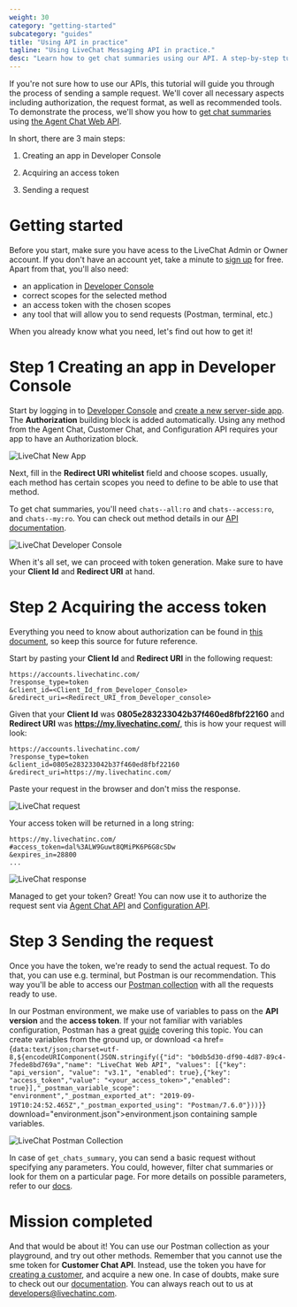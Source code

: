 ```yaml
---
weight: 30
category: "getting-started"
subcategory: "guides"
title: "Using API in practice"
tagline: "Using LiveChat Messaging API in practice."
desc: "Learn how to get chat summaries using our API. A step-by-step tutorial that guides you through the process."
---
```


If you're not sure how to use our APIs, this tutorial will guide you through the process of sending a sample request. We'll cover all necessary aspects including authorization, the request format, as well as recommended tools.
To demonstrate the process, we'll show you how to <a href="https://developers.livechatinc.com/docs/messaging/agent-chat-api/#get-chats-summary" target="_blank">get chat summaries</a> using <a href="https://developers.livechatinc.com/docs/messaging/agent-chat-api/" target="_blank">the Agent Chat Web API</a>.

In short, there are 3 main steps:

1. Creating an app in Developer Console

2. Acquiring an access token

3. Sending a request


# Getting started

Before you start, make sure you have acess to the LiveChat Admin or Owner account. If you don't have an account yet, take a minute to <a href="https://accounts.livechatinc.com" target="_blank">sign up</a> for free.
Apart from that, you'll also need:

- an application in <a href="https://developers.livechatinc.com/console/" target="_blank">Developer Console</a>
- correct scopes for the selected method
- an access token with the chosen scopes
- any tool that will allow you to send requests (Postman, terminal, etc.)

When you already know what you need, let's find out how to get it!

# Step 1 Creating an app in Developer Console

Start by logging in to <a href="https://developers.livechatinc.com/console/" target="_blank">Developer Console</a> and [create a new server-side app](../#creating-livechat-apps). The **Authorization** building block is added automatically. 
Using any method from the Agent Chat, Customer Chat, and Configuration API requires your app to have an Authorization block.

![LiveChat New App](images/create-app.png)

Next, fill in the **Redirect URI whitelist** field and choose scopes. usually, each method has certain scopes you need to define to be able to use that method. 

To get chat summaries, you'll need `chats--all:ro` and `chats--access:ro`, and `chats--my:ro`. You can check out method details in our [API documentation](../../../messaging/agent-chat-api/#get-chats-summary).

![LiveChat Developer Console](images/console.png)

When it's all set, we can proceed with token generation. Make sure to have your **Client Id** and **Redirect URI** at hand.

# Step 2 Acquiring the access token

Everything you need to know about authorization can be found in [this document](../../../getting-started/authorization), so keep this source for future reference.

Start by pasting your **Client Id** and **Redirect URI** in the following request:

```shell
https://accounts.livechatinc.com/
?response_type=token
&client_id=<Client_Id_from_Developer_Console>
&redirect_uri=<Redirect_URI_from_Developer_console>
```

Given that your **Client Id** was **0805e283233042b37f460ed8fbf22160** and **Redirect URI** was **https://my.livechatinc.com/**, this is how your request will look: 

```shell
https://accounts.livechatinc.com/
?response_type=token
&client_id=0805e283233042b37f460ed8fbf22160
&redirect_uri=https://my.livechatinc.com/
```

Paste your request in the browser and don't miss the response. 

![LiveChat request](images/request.png)

Your access token will be returned in a long string:

```
https://my.livechatinc.com/
#access_token=dal%3ALW9Guwt8QMiPK6P6G8cSDw
&expires_in=28800
...
```

![LiveChat response](images/response.png)

Managed to get your token? Great! You can now use it to authorize the request sent via <a href="https://developers.livechatinc.com/docs/messaging/agent-chat-api/" target="_blank">Agent Chat API</a> and <a href="https://developers.livechatinc.com/docs/management/configuration-api/" target="_blank">Configuration API</a>.


# Step 3 Sending the request

Once you have the token, we're ready to send the actual request. To do that, you can use e.g. terminal, but Postman is our recommendation. This way you'll be able to access our <a href="https://app.getpostman.com/run-collection/ac23e81bc6b8054480e5" target="_blank">Postman collection</a> with all the requests ready to use.

In our Postman environment, we make use of variables to pass on the **API version** and the **access token**. If your not familiar with variables configuration, 
Postman has a great <a href="https://learning.getpostman.com/docs/postman/environments_and_globals/variables/" target="_blank">guide</a> covering this topic. 
You can create variables from the ground up, or download <a href={`data:text/json;charset=utf-8,${encodeURIComponent(JSON.stringify({"id": "b0db5d30-df90-4d87-89c4-7fede8bd769a","name": "LiveChat Web API", "values": [{"key": "api_version", "value": "v3.1", "enabled": true},{"key": "access_token","value": "<your_access_token>","enabled": true}],"_postman_variable_scope": "environment","_postman_exported_at": "2019-09-19T10:24:52.465Z","_postman_exported_using": "Postman/7.6.0"}))}`} download="environment.json">environment.json</a> containing sample variables.

![LiveChat Postman Collection](images/postman.png)

In case of `get_chats_summary`, you can send a basic request without specifying any parameters. You could, however, filter chat summaries or look for them on a particular page. For more details on possible parameters, refer to our [docs](../../../messaging/agent-chat-api/#get-chats-summary).


# Mission completed

And that would be about it! You can use our Postman collection as your playground, and try out other methods. Remember that you cannot use the sme token for **Customer Chat API**. Instead, use the token you have for [creating a customer](../../../authorization/#creating-new-customer), and acquire a new one.
In case of doubts, make sure to check out our [documentation](https://developers.livechatinc.com/docs/messaging/). You can always reach out to us at [developers@livechatinc.com](mailto:developers@livechatinc.com).